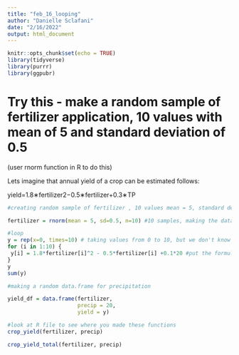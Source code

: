 ```yaml
---
title: "feb_16_looping"
author: "Danielle Sclafani"
date: "2/16/2022"
output: html_document
---
```


```r
knitr::opts_chunk$set(echo = TRUE)
library(tidyverse)
library(purrr)
library(ggpubr)
```


# Try this - make a random sample of fertilizer application, 10 values with mean of 5 and standard deviation of 0.5

(user rnorm function in R to do this)

Lets imagine that annual yield of a crop can be estimated follows:

yield=1.8∗fertilizer2−0.5∗fertilizer+0.3∗TP



```r
#creating random sample of fertilizer , 10 values mean = 5, standard deviation = 0.5

fertilizer = rnorm(mean = 5, sd=0.5, n=10) #10 samples, making the data frame, youre going to put that into the loop below

#loop
y = rep(x=0, times=10) # taking values from 0 to 10, but we don't know what the values are, we get that from the next code
for (i in 1:10) { 
 y[i] = 1.8*fertilizer[i]^2 - 0.5*fertilizer[i] +0.1*20 #put the formula in from class slides, then use i has an index- meaning that the first value for fertilizer matches the first value of crop yield (y), until the nth(i) value of fert to nth(i) value of y- think of i as a subscript
}
y
sum(y)

#making a random data.frame for precipitation

yield_df = data.frame(fertilizer,
                      precip = 20,
                      yield = y)

#look at R file to see where you made these functions
crop_yield(fertilizer, precip)

crop_yield_total(fertilizer, precip)

```

